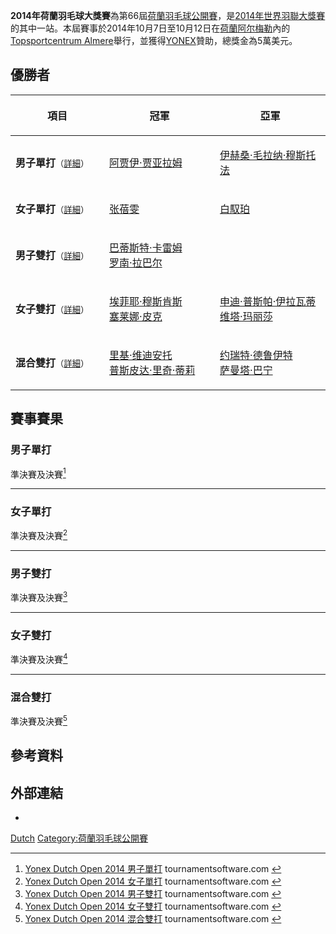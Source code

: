 {{noteTA|G1=Badminton}}
{{infobox badminton event
|name           = 2014年荷蘭羽毛球大獎賽
|image          = YONEX_Dutch_Open_2014.jpg
|size           = 200
|caption        =
|dates          = 2014年10月7日－10月12日
|number_edition = 第66屆
|level          = 3B
|prize_money    = 5萬美元
|location       = {{NED}}[[阿尔梅勒|阿尔梅勒]]
|venue          = [[Topsportcentrum_Almere|Topsportcentrum Almere]]
|previous       = 2013年荷蘭羽毛球大獎賽 
|next           = 2015年荷蘭羽毛球大獎賽
}}
'''2014年荷蘭羽毛球大獎賽'''為第66屆[[荷蘭羽毛球公開賽|荷蘭羽毛球公開賽]]，是[[2014年世界羽聯大獎賽|2014年世界羽聯大獎賽]]的其中一站。本屆賽事於2014年10月7日至10月12日在[[荷蘭|荷蘭]][[阿尔梅勒|阿尔梅勒]]內的[[Topsportcentrum_Almere|Topsportcentrum Almere]]舉行，並獲得[[YONEX|YONEX]]贊助，總獎金為5萬美元。

== 優勝者 ==
{| class=wikitable style="font-size:small"
!width="200"|項目
!width="250"|冠軍
!width="250"|亞軍
|-
|'''男子單打'''<small>（[[#男子單打|詳細]]）</small>
|{{flagicon|IND}} [[阿贾伊·贾亚拉姆|阿贾伊·贾亚拉姆]]
|{{flagicon|INA}} [[伊赫桑·毛拉纳·穆斯托法|伊赫桑·毛拉纳·穆斯托法]]
|-
|'''女子單打'''<small>（[[#女子單打|詳細]]）</small>
|{{flagicon|USA}} [[张蓓雯|张蓓雯]]
|{{flagicon|TPE}} [[白馭珀|白馭珀]]
|-
|'''男子雙打'''<small>（[[#男子雙打|詳細]]）</small>
|{{flagicon|FRA}} [[巴蒂斯特·卡雷姆|巴蒂斯特·卡雷姆]]<br/>{{flagicon|FRA}} [[罗南·拉巴尔|罗南·拉巴尔]]
|{{nowrap|{{flagicon|INA}} [[弗兰·库尔尼亚万·邓|弗兰·库尔尼亚万·邓]]<br/>{{flagicon|INA}} [[阿格里皮纳·普里玛·罗曼托·普特拉|阿格里皮纳·普里玛·罗曼托·普特拉]]}}
|-
|'''女子雙打'''<small>（[[#女子雙打|詳細]]）</small>
|{{flagicon|NED}} [[埃菲耶·穆斯肯斯|埃菲耶·穆斯肯斯]]<br/>{{flagicon|NED}} [[塞莱娜·皮克|塞莱娜·皮克]]
|{{flagicon|INA}} [[申迪·普斯帕·伊拉瓦蒂|申迪·普斯帕·伊拉瓦蒂]]<br/>{{flagicon|INA}} [[维塔·玛丽莎|维塔·玛丽莎]]
|-
|'''混合雙打'''<small>（[[#混合雙打|詳細]]）</small>
|{{flagicon|INA}} [[里基·维迪安托|里基·维迪安托]]<br/>{{flagicon|INA}} [[普斯皮达·里奇·蒂莉|普斯皮达·里奇·蒂莉]]
|{{flagicon|NED}} [[约瑞特·德鲁伊特|约瑞特·德鲁伊特]]<br/>{{flagicon|NED}} [[萨曼塔·巴宁|萨曼塔·巴宁]]
|}

== 賽事賽果 ==
=== 男子單打 ===
;準決賽及決賽<ref name="MS">[http://bwf.tournamentsoftware.com/sport/draw.aspx?id=3137A8FA-3216-474E-8AF7-08845FC0945A&draw=2 Yonex Dutch Open 2014 男子單打] tournamentsoftware.com {{en}}</ref>
{{4TeamBracket-Tennis5-v2
| team-width=200
| RD1-seed1=1
| RD1-team1={{flagicon|ENG}} [[拉吉夫·欧斯夫|拉吉夫·欧斯夫]]
| RD1-score1-1=8
| RD1-score1-2=7
| RD1-score1-3=5
| RD1-score1-4=
| RD1-score1-5=
| RD1-seed2=13
| RD1-team2='''{{flagicon|IND}} [[阿贾伊·贾亚拉姆|阿贾伊·贾亚拉姆]]
| RD1-score2-1='''11
| RD1-score2-2='''11
| RD1-score2-3='''11
| RD1-score2-4=
| RD1-score2-5=

| RD1-seed3=
| RD1-team3='''{{flagicon|INA}} [[伊赫桑·毛拉纳·穆斯托法|伊赫桑·毛拉纳·穆斯托法]]
| RD1-score3-1='''11
| RD1-score3-2='''11
| RD1-score3-3='''11
| RD1-score3-4=
| RD1-score3-5=
| RD1-seed4=7
| RD1-team4={{nowrap|{{flagicon|INA}} [[安德鲁·库尔尼亚万·泰德乔诺|安德鲁·库尔尼亚万·泰德乔诺]]}}
| RD1-score4-1=10
| RD1-score4-2=9
| RD1-score4-3=7
| RD1-score4-4=
| RD1-score4-5=

| RD2-seed1=13
| RD2-team1='''{{flagicon|IND}} [[阿贾伊·贾亚拉姆|阿贾伊·贾亚拉姆]]
| RD2-score1-1=10
| RD2-score1-2='''11
| RD2-score1-3='''11
| RD2-score1-4=1
| RD2-score1-5='''11
| RD2-seed2=
| RD2-team2={{nowrap|{{flagicon|INA}} [[伊赫桑·毛拉纳·穆斯托法|伊赫桑·毛拉纳·穆斯托法]]}}
| RD2-score2-1='''11
| RD2-score2-2=6
| RD2-score2-3=7
| RD2-score2-4='''11
| RD2-score2-5=9
}}
----

=== 女子單打 ===
;準決賽及決賽<ref name="WS">[http://bwf.tournamentsoftware.com/sport/draw.aspx?id=3137A8FA-3216-474E-8AF7-08845FC0945A&draw=4 Yonex Dutch Open 2014 女子單打] tournamentsoftware.com {{en}}</ref>
{{4TeamBracket-Tennis5-v2
| team-width=200
| RD1-seed1=1
| RD1-team1='''{{flagicon|USA}} [[张蓓雯|张蓓雯]]
| RD1-score1-1='''11
| RD1-score1-2='''11
| RD1-score1-3=6
| RD1-score1-4='''11
| RD1-score1-5=
| RD1-seed2=7
| RD1-team2={{nowrap|{{flagicon|INA}} [[玛丽亚·费贝·库苏马斯图蒂|玛丽亚·费贝·库苏马斯图蒂]]}}
| RD1-score2-1=5
| RD1-score2-2=4
| RD1-score2-3='''11
| RD1-score2-4=9
| RD1-score2-5=

| RD1-seed3=5
| RD1-team3='''{{flagicon|TPE}} [[白馭珀|白馭珀]]
| RD1-score3-1='''11
| RD1-score3-2='''11
| RD1-score3-3='''11
| RD1-score3-4=
| RD1-score3-5=
| RD1-seed4=
| RD1-team4={{flagicon|ENG}} [[方丹·米卡·查普曼|方丹·米卡·查普曼]]
| RD1-score4-1=6
| RD1-score4-2=6
| RD1-score4-3=10
| RD1-score4-4=
| RD1-score4-5=

| RD2-seed1=1
| RD2-team1='''{{flagicon|USA}} [[张蓓雯|张蓓雯]]
| RD2-score1-1='''11
| RD2-score1-2='''11
| RD2-score1-3='''11
| RD2-score1-4=
| RD2-score1-5=
| RD2-seed2=5
| RD2-team2={{flagicon|TPE}} [[白馭珀|白馭珀]]
| RD2-score2-1=9
| RD2-score2-2=7
| RD2-score2-3=8
| RD2-score2-4=
| RD2-score2-5=
}}

----
=== 男子雙打 ===
;準決賽及決賽<ref name="MD">[http://bwf.tournamentsoftware.com/sport/draw.aspx?id=3137A8FA-3216-474E-8AF7-08845FC0945A&draw=6 Yonex Dutch Open 2014 男子雙打] {{Wayback|url=http://bwf.tournamentsoftware.com/sport/draw.aspx?id=3137A8FA-3216-474E-8AF7-08845FC0945A&draw=6 |date=20191217172908 }} tournamentsoftware.com {{en}}</ref>
{{4TeamBracket-Tennis5-v2
| team-width=200
| RD1-seed1=
| RD1-team1='''{{nowrap|{{flagicon|INA}} [[弗兰·库尔尼亚万·邓|弗兰·库尔尼亚万·邓]]<br/> {{flagicon|INA}} [[阿格里皮纳·普里玛·罗曼托·普特拉|阿格里皮纳·普里玛·罗曼托·普特拉]]}}
| RD1-score1-1=5
| RD1-score1-2='''11
| RD1-score1-3='''11
| RD1-score1-4=10
| RD1-score1-5='''11
| RD1-seed2=Q
| RD1-team2={{flagicon|NED}} [[鲁德·博世|鲁德·博世]]<br/> {{flagicon|TPE}} [[田子傑|田子傑]]
| RD1-score2-1='''11
| RD1-score2-2=8
| RD1-score2-3=9
| RD1-score2-4='''11
| RD1-score2-5=8

| RD1-seed3=4
| RD1-team3='''{{flagicon|FRA}} [[巴蒂斯特·卡雷姆|巴蒂斯特·卡雷姆]]<br/> {{flagicon|FRA}} [[罗南·拉巴尔|罗南·拉巴尔]]
| RD1-score3-1='''11
| RD1-score3-2=8
| RD1-score3-3='''11
| RD1-score3-4='''11
| RD1-score3-5=
| RD1-seed4=
| RD1-team4={{flagicon|PHI}} [[菲利普·乔巴·埃斯克塔|菲利普·乔巴·埃斯克塔]]<br/> {{flagicon|PHI}} [[罗内尔·埃斯塔尼斯劳|罗内尔·埃斯塔尼斯劳]]
| RD1-score4-1=9
| RD1-score4-2='''11
| RD1-score4-3=4
| RD1-score4-4=3
| RD1-score4-5=

| RD2-seed1=
| RD2-team1={{nowrap|{{flagicon|INA}} [[弗兰·库尔尼亚万·邓|弗兰·库尔尼亚万·邓]]<br/> {{flagicon|INA}} [[阿格里皮纳·普里玛·罗曼托·普特拉|阿格里皮纳·普里玛·罗曼托·普特拉]]}}
| RD2-score1-1='''11
| RD2-score1-2=10
| RD2-score1-3=10
| RD2-score1-4=7
| RD2-score1-5=
| RD2-seed2=4
| RD2-team2='''{{flagicon|FRA}} [[巴蒂斯特·卡雷姆|巴蒂斯特·卡雷姆]]<br/> {{flagicon|FRA}} [[罗南·拉巴尔|罗南·拉巴尔]]
| RD2-score2-1=5
| RD2-score2-2='''11
| RD2-score2-3='''11
| RD2-score2-4='''11
| RD2-score2-5=
}}
----

=== 女子雙打 ===
;準決賽及決賽<ref name="WD">[http://bwf.tournamentsoftware.com/sport/draw.aspx?id=3137A8FA-3216-474E-8AF7-08845FC0945A&draw=8 Yonex Dutch Open 2014 女子雙打] tournamentsoftware.com {{en}}</ref>
{{4TeamBracket-Tennis5-v2
| team-width=200
| RD1-seed1=1
| RD1-team1='''{{flagicon|NED}} [[埃菲耶·穆斯肯斯|埃菲耶·穆斯肯斯]]<br/> {{flagicon|NED}} [[塞莱娜·皮克|塞莱娜·皮克]]
| RD1-score1-1='''11
| RD1-score1-2='''11
| RD1-score1-3='''11
| RD1-score1-4=
| RD1-score1-5=
| RD1-seed2=
| RD1-team2={{nowrap|{{flagicon|INA}} [[德拉·德斯迪亚拉·哈里斯|德拉·德斯迪亚拉·哈里斯]]<br/> {{flagicon|INA}} [[盖比·里斯蒂亚妮·伊马万|盖比·里斯蒂亚妮·伊马万]]}}
| RD1-score2-1=9
| RD1-score2-2=7
| RD1-score2-3=8
| RD1-score2-4=
| RD1-score2-5=

| RD1-seed3=4
| RD1-team3='''{{flagicon|INA}} [[申迪·普斯帕·伊拉瓦蒂|申迪·普斯帕·伊拉瓦蒂]]<br/> {{flagicon|INA}} [[维塔·玛丽莎|维塔·玛丽莎]]
| RD1-score3-1='''11
| RD1-score3-2=10
| RD1-score3-3='''11
| RD1-score3-4=5
| RD1-score3-5='''11
| RD1-seed4=8
| RD1-team4={{flagicon|HKG}} [[陳祉嘉|陳祉嘉]]<br/> {{flagicon|HKG}} [[謝影雪|謝影雪]]
| RD1-score4-1=10
| RD1-score4-2='''11
| RD1-score4-3=5
| RD1-score4-4='''11
| RD1-score4-5=8

| RD2-seed1=1
| RD2-team1='''{{flagicon|NED}} [[埃菲耶·穆斯肯斯|埃菲耶·穆斯肯斯]]<br/> {{flagicon|NED}} [[塞莱娜·皮克|塞莱娜·皮克]]
| RD2-score1-1='''11
| RD2-score1-2=4
| RD2-score1-3='''11
| RD2-score1-4='''11
| RD2-score1-5=
| RD2-seed2=4
| RD2-team2={{flagicon|INA}} [[申迪·普斯帕·伊拉瓦蒂|申迪·普斯帕·伊拉瓦蒂]]<br/> {{flagicon|INA}} [[维塔·玛丽莎|维塔·玛丽莎]]
| RD2-score2-1=8
| RD2-score2-2='''11
| RD2-score2-3=9
| RD2-score2-4=10
| RD2-score2-5=
}}
----

=== 混合雙打 ===
;準決賽及決賽<ref name="XD">[http://bwf.tournamentsoftware.com/sport/draw.aspx?id=3137A8FA-3216-474E-8AF7-08845FC0945A&draw=10 Yonex Dutch Open 2014 混合雙打] tournamentsoftware.com {{en}}</ref>
{{4TeamBracket-Tennis5-v2
| team-width=200
| RD1-seed1=5
| RD1-team1={{flagicon|RUS}} [[维塔利·杜尔金|维塔利·杜尔金]]<br/> {{flagicon|RUS}} [[尼娜·维斯洛娃|尼娜·维斯洛娃]]
| RD1-score1-1=8
| RD1-score1-2=9
| RD1-score1-3=7
| RD1-score1-4=
| RD1-score1-5=
| RD1-seed2=7
| RD1-team2='''{{flagicon|NED}} [[约瑞特·德鲁伊特|约瑞特·德鲁伊特]]<br/> {{flagicon|NED}} [[萨曼塔·巴宁|萨曼塔·巴宁]]
| RD1-score2-1='''11
| RD1-score2-2='''11
| RD1-score2-3='''11
| RD1-score2-4=
| RD1-score2-5=

| RD1-seed3=
| RD1-team3={{nowrap|{{flagicon|INA}} [[伊迪·苏巴蒂亚|伊迪·苏巴蒂亚]]<br/> {{flagicon|INA}} [[格罗里亚·埃马努埃莱·维德佳佳|格罗里亚·埃马努埃莱·维德佳佳]]}}
| RD1-score3-1=5
| RD1-score3-2=8
| RD1-score3-3=5
| RD1-score3-4=
| RD1-score3-5=
| RD1-seed4=2
| RD1-team4='''{{flagicon|INA}} [[里基·维迪安托|里基·维迪安托]]<br/> {{flagicon|INA}} [[普斯皮达·里奇·蒂莉|普斯皮达·里奇·蒂莉]]
| RD1-score4-1='''11
| RD1-score4-2='''11
| RD1-score4-3='''11
| RD1-score4-4=
| RD1-score4-5=

| RD2-seed1=7
| RD2-team1={{flagicon|NED}} [[约瑞特·德鲁伊特|约瑞特·德鲁伊特]]<br/> {{flagicon|NED}} [[萨曼塔·巴宁|萨曼塔·巴宁]]
| RD2-score1-1=10
| RD2-score1-2='''11
| RD2-score1-3='''11
| RD2-score1-4=8
| RD2-score1-5=1
| RD2-seed2=2
| RD2-team2='''{{nowrap|{{flagicon|INA}} [[里基·维迪安托|里基·维迪安托]]<br/> {{flagicon|INA}} [[普斯皮达·里奇·蒂莉|普斯皮达·里奇·蒂莉]]}}
| RD2-score2-1='''11
| RD2-score2-2=10
| RD2-score2-3=9
| RD2-score2-4='''11
| RD2-score2-5='''11
}}

== 參考資料 ==
{{Reflist}}

== 外部連結 ==
*{{official|http://www.yonexdutchopen.nl}}

{{2014年世界羽聯大獎賽}}

[[Category:2014年世界羽聯大獎賽|Dutch]]
[[Category:荷蘭羽毛球公開賽|Category:荷蘭羽毛球公開賽]]
